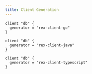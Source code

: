 ```yaml
---
title: Client Generation
---
```



<Tabs groupId="generator">
  <TabItem value="go" label="Go" default>

```hcl {2}
client "db" {
  generator = "rex-client-go"
}
```

  </TabItem>
  <TabItem value="java" label="Java">

```hcl {2}
client "db" {
  generator = "rex-client-java"
}
```

  </TabItem>
  <TabItem value="typescript" label="TypeScript">

```hcl {2}
client "db" {
  generator = "rex-client-typescript"
}
```

  </TabItem>
</Tabs>
